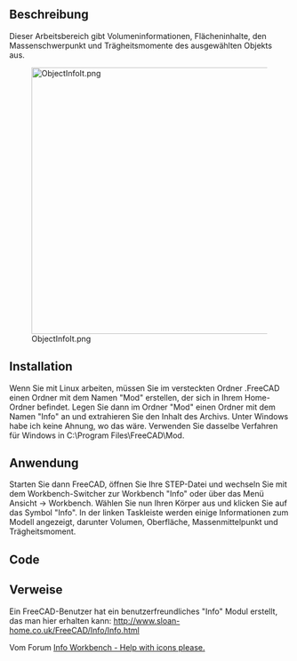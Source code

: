 <languages/>

{{Macro/de
|Name=Objektinformation
|Icon=Macro_ObjectInfo.png
|Description=Liefert Informationen zum ausgewählten Objekt.
|Author=keithsloan52
|Version=1.0
|Date=2012-11-09
|FCVersion=Bis 0.17 ‚''und PyQt4'''
|Download=[https://wiki.freecad.org/images/2/29/Macro_ObjectInfo.png Werkzeugleisten-Symbol]
|SeeAlso=[[Arch_Survey/de|Arch Inspizieren]]
}}

<span id="Description"></span>
==Beschreibung==

Dieser Arbeitsbereich gibt Volumeninformationen, Flächeninhalte, den Massenschwerpunkt und Trägheitsmomente des ausgewählten Objekts aus.

[[Image:ObjectInfoIt.png|480px]]

==Installation==

Wenn Sie mit Linux arbeiten, müssen Sie im versteckten Ordner .FreeCAD einen Ordner mit dem Namen "Mod" erstellen, der sich in Ihrem Home-Ordner befindet. Legen Sie dann im Ordner "Mod" einen Ordner mit dem Namen "Info" an und extrahieren Sie den Inhalt des Archivs. Unter Windows habe ich keine Ahnung, wo das wäre. Verwenden Sie dasselbe Verfahren für Windows in C:\Program Files\FreeCAD\Mod.

<span id="Usage"></span>
==Anwendung==

Starten Sie dann FreeCAD, öffnen Sie Ihre STEP-Datei und wechseln Sie mit dem Workbench-Switcher zur Workbench "Info" oder über das Menü Ansicht → Workbench. Wählen Sie nun Ihren Körper aus und klicken Sie auf das Symbol "Info". In der linken Taskleiste werden einige Informationen zum Modell angezeigt, darunter Volumen, Oberfläche, Massenmittelpunkt und Trägheitsmoment.

==Code==

{{MacroCode|code=
import webbrowser 

##########
# WorkBenche
# Code used to download the zip file from FreeCAD
##########

FreeCAD.Console.PrintMessage("\n" + "You must download the Info.zip file in the author github KeithSloan/FreeCAD_Infosite" + "\n")
FreeCAD.Console.PrintMessage("http://keithsloan.dynu.com/Keith&Jenny/" + "\n")
webbrowser.open("https://github.com/KeithSloan/FreeCAD_Info/archive/master.zip")

}}

<span id="Links"></span>
==Verweise==

Ein FreeCAD-Benutzer hat ein benutzerfreundliches "Info" Modul erstellt, das man hier erhalten kann: http://www.sloan-home.co.uk/FreeCAD/Info/Info.html

Vom Forum [https://forum.freecad.org/viewtopic.php?f=10&t=3185 Info Workbench - Help with icons please.]